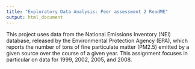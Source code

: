 ```yaml
---
title: "Exploratory Data Analysis: Peer assessment 2 ReadME"
output: html_document
---
```


This project uses data from the National Emissions Inventory (NEI) database, 
released by the Environmental Protection Agency (EPA), which reports the number 
of tons of fine particulate matter (PM2.5) emitted by a given source over the 
course of a given year. This assignment focuses in particular on data for 1999, 
2002, 2005, and 2008.